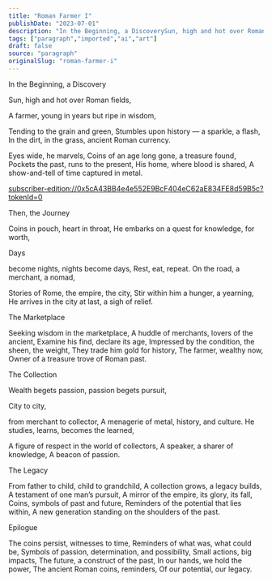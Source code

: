 ```yaml
---
title: "Roman Farmer I"
publishDate: "2023-07-01"
description: "In the Beginning, a DiscoverySun, high and hot over Roman fields,A farmer, young in years but ripe in wisdom,Tending to the grain and green, Stumbles......"
tags: ["paragraph","imported","ai","art"]
draft: false
source: "paragraph"
originalSlug: "roman-farmer-i"
---
```


In the Beginning, a Discovery

Sun, high and hot over Roman fields,

A farmer, young in years but ripe in wisdom,

Tending to the grain and green, Stumbles upon history — a sparkle, a flash, In the dirt, in the grass, ancient Roman currency.

Eyes wide, he marvels, Coins of an age long gone, a treasure found, Pockets the past, runs to the present, His home, where blood is shared, A show-and-tell of time captured in metal.

[subscriber-edition://0x5cA43BB4e4e552E9BcF404eC62aE834FE8d59B5c?tokenId=0](subscriber-edition://0x5cA43BB4e4e552E9BcF404eC62aE834FE8d59B5c?tokenId=0)

Then, the Journey

Coins in pouch, heart in throat, He embarks on a quest for knowledge, for worth,

Days

become nights, nights become days, Rest, eat, repeat. On the road, a merchant, a nomad,

Stories of Rome, the empire, the city, Stir within him a hunger, a yearning, He arrives in the city at last, a sigh of relief.

The Marketplace

Seeking wisdom in the marketplace, A huddle of merchants, lovers of the ancient, Examine his find, declare its age, Impressed by the condition, the sheen, the weight, They trade him gold for history, The farmer, wealthy now, Owner of a treasure trove of Roman past.

The Collection

Wealth begets passion, passion begets pursuit,

City to city,

from merchant to collector, A menagerie of metal, history, and culture. He studies, learns, becomes the learned,

A figure of respect in the world of collectors, A speaker, a sharer of knowledge, A beacon of passion.

The Legacy

From father to child, child to grandchild, A collection grows, a legacy builds, A testament of one man’s pursuit, A mirror of the empire, its glory, its fall, Coins, symbols of past and future, Reminders of the potential that lies within, A new generation standing on the shoulders of the past.

Epilogue

The coins persist, witnesses to time, Reminders of what was, what could be, Symbols of passion, determination, and possibility, Small actions, big impacts, The future, a construct of the past, In our hands, we hold the power, The ancient Roman coins, reminders, Of our potential, our legacy.